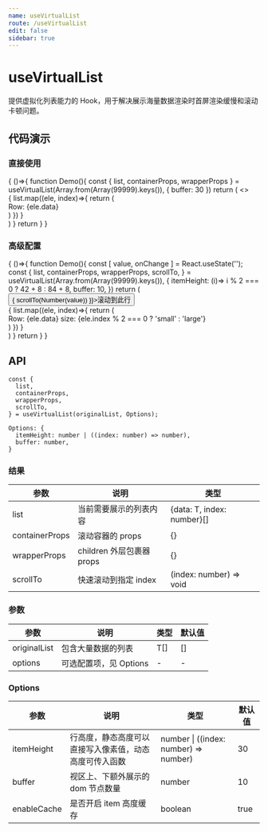 ```yaml
---
name: useVirtualList
route: /useVirtualList
edit: false
sidebar: true
---
```



# useVirtualList

提供虚拟化列表能力的 Hook，用于解决展示海量数据渲染时首屏渲染缓慢和滚动卡顿问题。

## 代码演示

### 直接使用

<Playground>
{
  ()=>{
    function Demo(){
      const { list, containerProps, wrapperProps } = useVirtualList(Array.from(Array(99999).keys()), { buffer: 30 })
      return (
        <>
          <div {...containerProps} style={{ height: '300px', overflow: 'auto' }}>
            <div {...wrapperProps}>
              {
                list.map((ele, index)=>{
                  return (
                    <div 
                      style={{
                        height: 22,
                        display: 'flex',
                        justifyContent: 'center',
                        alignItems: 'center',
                        border: '1px solid #e8e8e8',
                        marginBottom: 8,
                      }}
                      key={ele.index}
                    >
                      Row: {ele.data}
                    </div>
                  )
                })
              }
            </div>
          </div>
        </>
      )
    }
    return <Demo />
  }
}
</Playground>

### 高级配置

<Playground>
{
  ()=>{
    function Demo(){
      const [ value, onChange ] = React.useState('');
      const {
        list,
        containerProps,
        wrapperProps,
        scrollTo,
      } = useVirtualList(Array.from(Array(99999).keys()), {
        itemHeight: (i)=> i % 2 === 0 ? 42 + 8 : 84 + 8,
        buffer: 10,
      })
      return (
        <div>
          <div style={{ textAlign: 'right', marginBottom: 16 }}>
            <InputNumber min={0} max={99999} placeholder='行数' value={value} onChange={onChange} />
            <Button style={{marginLeft: 8}} onClick={()=>{ scrollTo(Number(value)) }}>滚动到此行</Button>
          </div>
          <div {...containerProps} style={{ height: '300px', overflow: 'auto' }}>
            <div {...wrapperProps}>
              {
                list.map((ele, index)=>{
                  return (
                    <div 
                      style={{
                        height: ele.index % 2 === 0 ? 42 : 84,
                        display: 'flex',
                        justifyContent: 'center',
                        alignItems: 'center',
                        border: '1px solid #e8e8e8',
                        marginBottom: 8,
                      }}
                      key={ele.index}
                    >
                      Row: {ele.data} size: {ele.index % 2 === 0 ? 'small' : 'large'}
                    </div>
                  )
                })
              }
            </div>
          </div>
        </div>
      )
    }
    return <Demo />
  }
}
</Playground>

## API

```
const {
  list,
  containerProps,
  wrapperProps,
  scrollTo,
} = useVirtualList(originalList, Options);

Options: {
  itemHeight: number | ((index: number) => number),
  buffer: number,
}
```

### 结果

| 参数     | 说明                                     | 类型       |
|----------|------------------------------------------|------------|
| list  | 当前需要展示的列表内容                             | {data: T, index: number}[]    |
| containerProps     | 滚动容器的 props                             | {}        |
| wrapperProps | children 外层包裹器 props   | {} |
| scrollTo    | 快速滚动到指定 index                          | (index: number) => void        |

### 参数

| 参数    | 说明                                         | 类型                   | 默认值 |
|---------|----------------------------------------------|------------------------|--------|
| originalList | 包含大量数据的列表 | T[] | []      |
| options | 可选配置项，见 Options                       | -                      | -      |


### Options

| 参数 | 说明         | 类型   | 默认值 |
|------|--------------|--------|--------|
| itemHeight | 行高度，静态高度可以直接写入像素值，动态高度可传入函数 | number \| ((index: number) => number) | 30    |
| buffer | 视区上、下额外展示的 dom 节点数量 | number | 10    |
| enableCache | 是否开启 item 高度缓存 | boolean | true    |